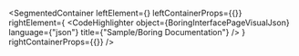 
<SegmentedContainer
  leftElement={<BoringInterfacePageDesc />}
  leftContainerProps={{}}
  rightElement={
    <CodeHighlighter
      object={BoringInterfacePageVisualJson}
      language={"json"}
      title={"Sample/Boring Documentation"}
    />
  }
  rightContainerProps={{}}
/>

<BoringApiIndex />

<BoringInterfaceKotlinSectionIndex />

<BoringInterfaceJsonSectionIndex />
